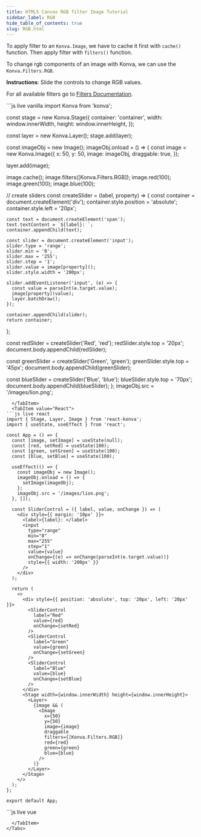 ```yaml
---
title: HTML5 Canvas RGB filter Image Tutorial
sidebar_label: RGB
hide_table_of_contents: true
slug: RGB.html
---
```


To apply filter to an `Konva.Image`, we have to cache it first with `cache()`
function. Then apply filter with `filters()` function.

To change rgb components of an image with Konva, we can use the `Konva.Filters.RGB`.

**Instructions**: Slide the controls to change RGB values.

For all available filters go to [Filters Documentation](/api/Konva.Filters.html).


<Tabs>
  <TabItem value="Vanilla" default>
```js live vanilla
import Konva from 'konva';

const stage = new Konva.Stage({
  container: 'container',
  width: window.innerWidth,
  height: window.innerHeight,
});

const layer = new Konva.Layer();
stage.add(layer);

const imageObj = new Image();
imageObj.onload = () => {
  const image = new Konva.Image({
    x: 50,
    y: 50,
    image: imageObj,
    draggable: true,
  });

  layer.add(image);

  image.cache();
  image.filters([Konva.Filters.RGB]);
  image.red(100);
  image.green(100);
  image.blue(100);

  // create sliders
  const createSlider = (label, property) => {
    const container = document.createElement('div');
    container.style.position = 'absolute';
    container.style.left = '20px';
    
    const text = document.createElement('span');
    text.textContent = `${label}: `;
    container.appendChild(text);
    
    const slider = document.createElement('input');
    slider.type = 'range';
    slider.min = '0';
    slider.max = '255';
    slider.step = '1';
    slider.value = image[property]();
    slider.style.width = '200px';
    
    slider.addEventListener('input', (e) => {
      const value = parseInt(e.target.value);
      image[property](value);
      layer.batchDraw();
    });
    
    container.appendChild(slider);
    return container;
  };

  const redSlider = createSlider('Red', 'red');
  redSlider.style.top = '20px';
  document.body.appendChild(redSlider);

  const greenSlider = createSlider('Green', 'green');
  greenSlider.style.top = '45px';
  document.body.appendChild(greenSlider);

  const blueSlider = createSlider('Blue', 'blue');
  blueSlider.style.top = '70px';
  document.body.appendChild(blueSlider);
};
imageObj.src = '/images/lion.png';
```
  </TabItem>
  <TabItem value="React">
```js live react
import { Stage, Layer, Image } from 'react-konva';
import { useState, useEffect } from 'react';

const App = () => {
  const [image, setImage] = useState(null);
  const [red, setRed] = useState(100);
  const [green, setGreen] = useState(100);
  const [blue, setBlue] = useState(100);

  useEffect(() => {
    const imageObj = new Image();
    imageObj.onload = () => {
      setImage(imageObj);
    };
    imageObj.src = '/images/lion.png';
  }, []);

  const SliderControl = ({ label, value, onChange }) => (
    <div style={{ margin: '10px' }}>
      <label>{label}: </label>
      <input
        type="range"
        min="0"
        max="255"
        step="1"
        value={value}
        onChange={(e) => onChange(parseInt(e.target.value))}
        style={{ width: '200px' }}
      />
    </div>
  );

  return (
    <>
      <div style={{ position: 'absolute', top: '20px', left: '20px' }}>
        <SliderControl
          label="Red"
          value={red}
          onChange={setRed}
        />
        <SliderControl
          label="Green"
          value={green}
          onChange={setGreen}
        />
        <SliderControl
          label="Blue"
          value={blue}
          onChange={setBlue}
        />
      </div>
      <Stage width={window.innerWidth} height={window.innerHeight}>
        <Layer>
          {image && (
            <Image
              x={50}
              y={50}
              image={image}
              draggable
              filters={[Konva.Filters.RGB]}
              red={red}
              green={green}
              blue={blue}
            />
          )}
        </Layer>
      </Stage>
    </>
  );
};

export default App;
```
  </TabItem>
  <TabItem value="Vue">
```js live vue
<template>
  <div>
    <div style="position: absolute; top: 20px; left: 20px">
      <div v-for="control in controls" :key="control.label" style="margin: 10px">
        <label>{{ control.label }}: </label>
        <input
          type="range"
          min="0"
          max="255"
          step="1"
          :value="control.value"
          @input="(e) => updateValue(control.prop, parseInt(e.target.value))"
          style="width: 200px"
        />
      </div>
    </div>
    <v-stage :config="stageSize">
      <v-layer>
        <v-image
          v-if="image"
          :config="{
            x: 50,
            y: 50,
            image: image,
            draggable: true,
            filters: [Konva.Filters.RGB],
            red: rgbValues.red,
            green: rgbValues.green,
            blue: rgbValues.blue,
          }"
        />
      </v-layer>
    </v-stage>
  </div>
</template>

<script setup>
import { ref, computed } from 'vue';

const stageSize = {
  width: window.innerWidth,
  height: window.innerHeight,
};

const image = ref(null);
const rgbValues = ref({
  red: 100,
  green: 100,
  blue: 100,
});

const controls = computed(() => [
  { label: 'Red', prop: 'red', value: rgbValues.value.red },
  { label: 'Green', prop: 'green', value: rgbValues.value.green },
  { label: 'Blue', prop: 'blue', value: rgbValues.value.blue },
]);

const updateValue = (prop, value) => {
  rgbValues.value[prop] = value;
};

onMounted(() => {
  const imageObj = new Image();
  imageObj.onload = () => {
    image.value = imageObj;
  };
  imageObj.src = '/images/lion.png';
});
</script>
```
  </TabItem>
</Tabs>
